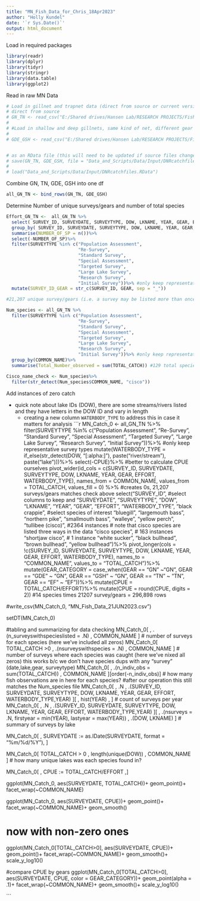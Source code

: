 ```yaml
---
title: "MN_Fish_Data_for_Chris_18Apr2023"
author: "Holly Kundel"
date: '`r Sys.Date()`'
output: html_document
---
```


Load in required packages
```r
library(readr)
library(dplyr)
library(tidyr)
library(stringr)
library(data.table)
library(ggplot2)
```



Read in raw MN Data
```r
# Load in gillnet and trapnet data (direct from source or current versions in directory)
# direct from source
# GN_TN <- read_csv("E:/Shared drives/Hansen Lab/RESEARCH PROJECTS/Fish Survey Data/MN_Data/mn_raw_disaggregated_data/mn_fish_effort_03May2022.csv")
# 
# #Load in shallow and deep gillnets, same kind of net, different gear code
# 
# GDE_GSH <- read_csv("E:/Shared drives/Hansen Lab/RESEARCH PROJECTS/Fish Survey Data/MN_Data/mn_raw_disaggregated_data/mn_gde_gsh_fish_effort_03May2022.csv")


# as an RData file (this will need to be updated if source files change)
# save(GN_TN, GDE_GSH, file = "Data_and_Scripts/Data/Input/DNRcatchfiles.RData")
# 
# load("Data_and_Scripts/Data/Input/DNRcatchfiles.RData")

```

Combine GN, TN, GDE, GSH into one df
```r
all_GN_TN <- bind_rows(GN_TN, GDE_GSH)
```


Determine Number of unique surveys/gears and number of total species
```r
Effort_GN_TN <-  all_GN_TN %>%
  select( SURVEY_ID, SURVEYDATE, SURVEYTYPE, DOW, LKNAME, YEAR, GEAR, EFFORT)%>%
  group_by( SURVEY_ID, SURVEYDATE, SURVEYTYPE, DOW, LKNAME, YEAR, GEAR, EFFORT)%>%
  summarise(NUMBER_OF_SP = n())%>%
  select(-NUMBER_OF_SP)%>%
  filter(SURVEYTYPE %in% c("Population Assessment",
                           "Re-Survey",
                           "Standard Survey",
                           "Special Assessment",
                           "Targeted Survey",
                           "Large Lake Survey",
                           "Research Survey",
                           "Initial Survey"))%>% #only keep representative survey types
  mutate(SURVEY_ID_GEAR = str_c(SURVEY_ID, GEAR, sep = "_"))

#21,207 unique survey/gears (i.e. a survey may be listed more than once if more than one gear was used, each row is a unique survey and gear)

Num_species <- all_GN_TN %>%
  filter(SURVEYTYPE %in% c("Population Assessment",
                           "Re-Survey",
                           "Standard Survey",
                           "Special Assessment",
                           "Targeted Survey",
                           "Large Lake Survey",
                           "Research Survey",
                           "Initial Survey"))%>% #only keep representative survey types
  group_by(COMMON_NAME)%>%
  summarise(Total_Number_observed = sum(TOTAL_CATCH)) #129 total species, note not all of them are fish

Cisco_name_check <- Num_species%>%
  filter(str_detect(Num_species$COMMON_NAME, "cisco"))
```


Add instances of zero catch

* quick note about lake IDs (DOW), there are some streams/rivers listed and they have letters in the DOW ID and vary in length
  * creating a new column `WATERBODY_TYPE` to address this in case it matters for analysis
```r
MN_Catch_0 <- all_GN_TN %>%
  filter(SURVEYTYPE %in% c("Population Assessment",
                           "Re-Survey",
                           "Standard Survey",
                           "Special Assessment",
                           "Targeted Survey",
                           "Large Lake Survey",
                           "Research Survey",
                           "Initial Survey"))%>% #only keep representative survey types
  mutate(WATERBODY_TYPE = if_else(str_detect(DOW, "[:alpha:]"), paste("river/stream"), paste("lake")))%>%
  select(-CPUE)%>% #better to calculate CPUE ourselves
  pivot_wider(id_cols = c(SURVEY_ID, SURVEYDATE, SURVEYTYPE, DOW, LKNAME, YEAR, GEAR, EFFORT, WATERBODY_TYPE),
              names_from = COMMON_NAME, values_from = TOTAL_CATCH, values_fill = 0) %>% #creates 0s, 21,207 surveys/gears matches check above
  select("SURVEY_ID",    #select columns to keep and
         "SURVEYDATE",
         "SURVEYTYPE",
         "DOW",
         "LKNAME",
         "YEAR",
         "GEAR",
         "EFFORT",
         "WATERBODY_TYPE",
         "black crappie",    #select species of interest
         "bluegill",
         "largemouth bass",
         "northern pike",
         "smallmouth bass",
         "walleye",
         "yellow perch",                 
         "tullibee (cisco)", #2364 instances    # note that cisco species are listed three ways in the data
         "cisco species",  # 163 instances
         "shortjaw cisco", # 1 instance
         "white sucker",
         "black bullhead",
         "brown bullhead",
         "yellow bullhead")%>%
  pivot_longer(cols = !c(SURVEY_ID, SURVEYDATE, SURVEYTYPE, DOW, LKNAME, YEAR, GEAR, EFFORT, WATERBODY_TYPE),
               names_to = "COMMON_NAME", values_to = "TOTAL_CATCH")%>%
  mutate(GEAR_CATEGORY = case_when(GEAR == "GN" ~"GN",
                                   GEAR == "GDE" ~ "GN",
                                   GEAR == "GSH" ~ "GN",
                                   GEAR == "TN" ~ "TN",
                                   GEAR == "EF" ~ "EF"))%>%
  mutate(CPUE = TOTAL_CATCH/EFFORT)%>%
  mutate(CPUE = round(CPUE, digits = 2)) #14 species times 21207 survey/gears = 296,898 rows 

#write_csv(MN_Catch_0, "MN_Fish_Data_21JUN2023.csv")

setDT(MN_Catch_0)


#tabling and summarizing for data checking
MN_Catch_0[ , .(n_surveyswithspecieslisted = .N)  , COMMON_NAME ] # number of surveys for each species (here we've included all zeros)
MN_Catch_0[ TOTAL_CATCH >0 , .(nsurveyswithspecies = .N) , COMMON_NAME ] # number of surveys where each species was caught (here we've nixed all zeros) this works b/c we don't have species dups with any "survey" (date,lake,gear, surveytype)
MN_Catch_0[ , .(n_indiv_obs = sum(TOTAL_CATCH)) , COMMON_NAME ][order(-n_indiv_obs)] # how many fish observations are in here for each species? #after our operation this still matches the Num_species file
MN_Catch_0[ , .N , .(SURVEY_ID, SURVEYDATE, SURVEYTYPE, DOW, LKNAME, YEAR, GEAR, EFFORT, WATERBODY_TYPE,YEAR)  ][ , hist(YEAR) , ] # count of surveys per year
MN_Catch_0[ , .N , .(SURVEY_ID, SURVEYDATE, SURVEYTYPE, DOW, LKNAME, YEAR, GEAR, EFFORT, WATERBODY_TYPE,YEAR)  ][ , .(nsurveys = .N, firstyear = min(YEAR), lastyear = max(YEAR)) , .(DOW, LKNAME) ] # summary of surveys by lake

MN_Catch_0[ , SURVEYDATE := as.IDate(SURVEYDATE, format = "%m/%d/%Y"), ]

MN_Catch_0[ TOTAL_CATCH > 0 , length(unique(DOW)) , COMMON_NAME ] # how many unique lakes was each species found in?

MN_Catch_0[ , CPUE := TOTAL_CATCH/EFFORT ,]

ggplot(MN_Catch_0, aes(SURVEYDATE, TOTAL_CATCH))+
  geom_point()+
  facet_wrap(~COMMON_NAME)

ggplot(MN_Catch_0, aes(SURVEYDATE, CPUE))+
  geom_point()+
  facet_wrap(~COMMON_NAME)+
  geom_smooth()

# now with non-zero ones

ggplot(MN_Catch_0[TOTAL_CATCH>0], aes(SURVEYDATE, CPUE))+
  geom_point()+
  facet_wrap(~COMMON_NAME)+
  geom_smooth()+
  scale_y_log10()

#compare CPUE by gears
ggplot(MN_Catch_0[TOTAL_CATCH>0], aes(SURVEYDATE, CPUE, color = GEAR_CATEGORY))+
  geom_point(alpha = .1)+
  facet_wrap(~COMMON_NAME)+
  geom_smooth()+
  scale_y_log10()










```

